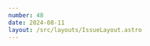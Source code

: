 ```yaml
---
number: 48
date: 2024-08-11
layout: /src/layouts/IssueLayout.astro
---
```



<Title title={`Issue ${frontmatter.number}`} date={frontmatter.date} />

<NewsletterSponsorSlot
  title="Codemagic CI/CD for mobile teams"
  url={`https://codemagic.io/start/?utm_source=pol_piella&utm_medium=newsletter&utm_campaign=pol_piella`}
  description="iOS teams are switching to Codemagic because iOS has been a second-class citizen in many CI providers. Painful to get started or change anything, slow to update to the latest software - macOS, Xcode. Slow build speeds. NO MORE with Codemagic"
  image="/codemagic-star.png"
/>

**🚀 How to ship your indie app 🚀**

Revenuecat's Ship-A-Ton competition has now officially kicked off and, with over **25,000$ worth of prices**, you might want to ship that indie app you have been building for a while.

To celebrate the occasion and help everyone participating in the Ship-A-Ton, I decided to put a step-by-step guide on how I currently ship my own apps and how automation and using the right tools can **save you a bunch of time** and **increase your chances of success**.

**#1 Uploading a build to App Store Connect**Once you have your app ready to be shipped to your users or ready to send to your beta testers to collect early feedback, you need to archive and upload a build to App Store Connect.  
While you can do this process manually, automating it with a CI/CD service will save you much time and effort. As you need to have an Apple Developer Membership to release an app on the App Store, [I would suggest you use the 25 free hours of Xcode Cloud you get with the subscription to automate uploading and distributing your apps for external testing](https://www.polpiella.dev/how-to-deploy-beta-versions-of-your-app-to-testflight-and-appcenter-with-xcode-cloud?utm_source=pol_piella&utm_medium=newsletter&utm_campaign=pol_piella).

⚠️ Before you trigger a build, and to avoid errors in App Store Connect, if your app does not use non-exempt encryption, set the **ITSAppUsesNonExemptEncryption** in your **Info.plist** file to **NO**.

**#2 Create a version and write its content**Again, there are multiple ways you can do this step, but I would suggest you use our app [Helm](https://helm-app.com/) as we have added features such as a **Launch Checklist** to show which fields are required to be able to submit your app for review, **automatic translations** and **AI to help you write and translate all the content you need**.

At this point, you will also need to provide screenshots for every platform and locale that you support. You can take the screenshots from a simulator manually or automate the process using [a tool like fastlane](https://docs.fastlane.tools/getting-started/ios/screenshots/). Once you have taken all the screenshots you need, you can use an app like [Picasso](https://www.picassoapp.ca?utm_source=pol_piella&utm_medium=newsletter&utm_campaign=pol_piella) to easily make the screenshots look more **store-like** and **to add localized text to them**.

You can upload the screenshots directly from [Picasso](http://www.picassoapp.ca?utm_source=pol_piella&utm_medium=newsletter&utm_campaign=pol_piella) itself, or export them and upload them manually to the App Store Connect or, if you want to be an early adopter of a new feature in [Helm](https://helm-app.com/), you can now [sign up for a beta that allows you to upload screenshots in bulk](https://hiddevdploeg91.gumroad.com/l/helm?utm_source=pol_piella&utm_medium=newsletter&utm_campaign=pol_piella).

**#3 Add your app's information**You will also need to fill in some App Information fields before submitting your app for review: **description, privacy policy** and **support URL**. Again, [Helm](https://helm-app.com/) can help you optimise the contents of the first one and provide localisations for all your markets.

You will need to host the latter two somewhere online and then paste their respective URLs into each of the fields. I would suggest you look at apps that are already live in the store to check what content they provide in those two URLs and do something similar.

**#4 Fill in your ASO content**Last but not least, you will need a **Name**, **Subtitle** and a set of **Keywords** to make sure that your app is **easily discoverable** by users in the App Store.

**App Store Optimization (ASO)** is a hard craft to master and can be overwhelming and hard to understand for most developers (including myself 😅). Thankfully, there are several resources out there you can use to make sure you get things right:

*   **Generating Keywords:** A good place to start if you have no idea about what keywords to use is to use AI to generate the keywords. This is a built-in feature in **Helm**, but you can always use an LLM like [ChatGPT](https://chat.openai.com/) or [Claude](https://claude.ai/) to generate them, [as Rudrank shows in this article](https://www.rudrank.com/exploring-indie-life-learning-aso-app-store-optimization-for-keywords?utm_source=pol_piella&utm_medium=newsletter&utm_campaign=pol_piella).
*   **Checking Keywords' rankings:** Once you have come up with a set of keywords that you want to use, make sure you validate that they perform well in the store and how high you would rank for searches with that specific keyword. Use a tool like [ASO Suite](https://www.asosuite.com?utm_source=pol_piella&utm_medium=newsletter&utm_campaign=pol_piella) or [Astro](https://tryastro.app?utm_source=pol_piella&utm_medium=newsletter&utm_campaign=pol_piella) to track keywords.
*    **Writing a Name and a Subtitle:** While this part is mostly up to you, you should make sure that you don't repeat words across these fields and keywords to maximise your reach. [Helm](https://helm-app.com/)'s built-in editor will give you instant feedback on what you can change and improve

Once you have done all these steps, you will be ready to submit your application for review and start shipping updates at incredible speed! 🚀

<Providers />

## [🪠 Automatically detect memory leaks on CI/CD](https://www.polpiella.dev/automatically-detect-memory-leaks-using-ui-tests?utm_source=pol_piella&utm_medium=newsletter&utm_campaign=pol_piella)

Back in WWDC21 and with the launch of Xcode 13, Apple introduced a new `xcodebuild` option that generates a memory graph whenever a UI test measuring `XCTMemoryMetrics` fails.

While this feature went seemingly unnoticed by many developers, when used correctly, it can be a powerful tool to **automatically detect memory leaks in your Apple apps** on CI/CD environments.

## [🧰 Releasing Swift Binaries with GitHub Actions](https://swifttoolkit.dev/posts/releasing-with-gh-actions?utm_source=pol_piella&utm_medium=newsletter&utm_campaign=pol_piella)

In this article, [Natan](https://x.com/natanrolnik) shows you how to use **GitHub Actions** to automatically build Swift binaries for **macOS and Linux**, and then publish them directly to a GitHub release.

If you're building a Swift executable and you are interested in streamlining your build process and automating releases, this guide is a must-read.

## [💻 Codemagic adds M2 Mac minis as their default runners](https://x.com/martinjeret/status/1818953851879227594)

I recently came across a tweet from [Codemagic'](https://x.com/codemagicio)s own [Martin Jeret](https://x.com/martinjeret) sharing that the CI/CD service will run on **M2 Mac minis** from the **1st of September**!

The migration will take place automatically and will not increase prices for any users of the service. The only thing you need to know is that, if your repository is behind a firewall, **you will need to update the list of IP addresses allowed to access the repository**.

## [🖼️ Automatically create PRs to optimize images](https://www.emergetools.com/newsletter/july-2024?utm_source=pol_piella&utm_medium=newsletter&utm_campaign=pol_piella)

Assets are one of the biggest offenders when it comes to increases in app size. [Emerge Tools](https://x.com/emergetools) quickly noticed this and built a service that looks out for such assets and allows you to download their **optimized versions**.

In the latest issue of their newsletter, they announced that [Emerge Tools](https://x.com/emergetools) can now **automatically open Pull Requests** to **optimize and replace the images** for you!  

## [📝 Support for EditorConfig in the latest Xcode 16 beta](https://x.com/MatejkoBak/status/1807311031372263508)

Xcode 16 Beta 5 recently dropped and, amongst the number of features and bug fixes, it added support for .editorconfig files. You can now use these files to change settings such as **tab width** or **indent size** on a per-project basis. This means that you no longer need to go into the editor settings to change indentation levels when you work on different projects!

I would have completely missed this new feature if it wasn't for [Mateusz Bąk](https://x.com/MatejkoBak), who spotted it in the changelog and tweeted about it 👏. 
